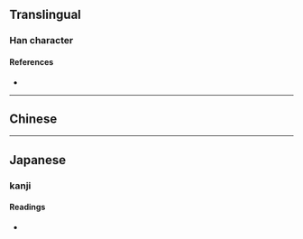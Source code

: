 {{also|湿}}
{{character info/new}}
==Translingual==

===Han character===
{{Han char|rn=85|rad=水|as=10|sn=13|four=31114|canj=EMVG|ids=⿰氵𡌥}}

====References====
* {{Han ref|kx=0641.140|dkj=17992|dj=1048.190|hdz=31697.060|uh=6EBC|ud=28348|bh=B7C3|bd=47043}}

----

==Chinese==
{{zh-see|濕|v}}

----

==Japanese==

===kanji===
{{ja-kanji|grade=|rs=水10}}

====Readings====
* {{ja-readings|on=[[しつ]] (shitsu)}}